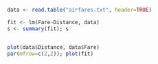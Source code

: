 


```r
data <- read.table("airfares.txt", header=TRUE)

fit <- lm(Fare~Distance, data)
s <- summary(fit); s


plot(data$Distance, data$Fare)
par(mfrow=c(2,2)); plot(fit)



```